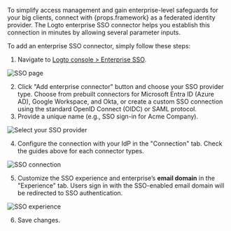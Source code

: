 To simplify access management and gain enterprise-level safeguards for your big clients, connect with {props.framework} as a federated identity provider. The Logto enterprise SSO connector helps you establish this connection in minutes by allowing several parameter inputs.

To add an enterprise SSO connector, simply follow these steps:

1. Navigate to [Logto console > Enterprise SSO](https://cloud.logto.io/to/enterprise-sso).

<img src="/img/tutorial/sso-page.png" alt="SSO page" />

2. Click "Add enterprise connector" button and choose your SSO provider type. Choose from prebuilt connectors for Microsoft Entra ID (Azure AD), Google Workspace, and Okta, or create a custom SSO connection using the standard OpenID Connect (OIDC) or SAML protocol.
3. Provide a unique name (e.g., SSO sign-in for Acme Company).

<img src="/img/tutorial/select-your-sso-provider.png" alt="Select your SSO provider" />

4. Configure the connection with your IdP in the "Connection" tab. Check the guides above for each connector types.

<img src="/img/tutorial/sso-connection-settings.png" alt="SSO connection" />

5. Customize the SSO experience and enterprise’s **email domain** in the "Experience" tab. Users sign in with the SSO-enabled email domain will be redirected to SSO authentication.

<img src="/img/tutorial/sso-experience-settings.png" alt="SSO experience" />

6. Save changes.
